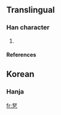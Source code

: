 ==Translingual==

===Han character===
{{Han char|rn=5|rad=乙|as=05|sn=6|four=|canj=尸口弓 (SRN)}}

# {{defn|Han}}

====References====
{{Han ref|kx=0084.141|dkj=|dj=|hdz=|uh=3412|ud=13330|bh=|bd=}}

==Korean==

===Hanja===
{{ko-hanja|hangeul=졸|rv=jol|mr=chol|y=col}}

[[fr:㐒]]